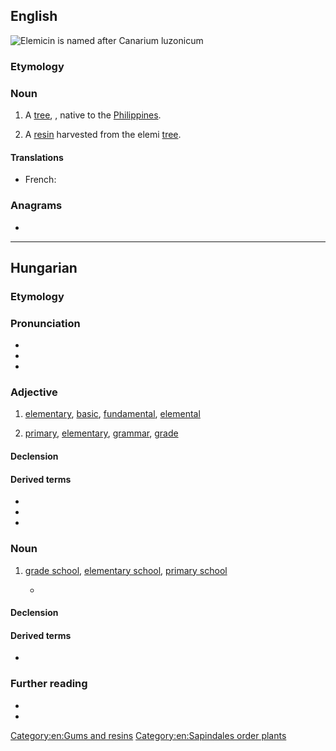 ==English==
[[File:ElemicinSVG.svg|thumb|[[Elemicin]] is named after ''Canarium luzonicum'']]
{{wikipedia}}

===Etymology===
{{rfe|en}}

===Noun===
{{en-noun|~}}

# A [[tree]], {{taxlink|Canarium luzonicum|species|noshow=1}}, native to the [[Philippines]].
# {{lb|en|uncountable}} A [[resin]] harvested from the elemi [[tree]].

====Translations====
{{trans-top|elemi}}
* French: {{t+|fr|élémi}}
{{trans-mid}}
{{trans-bottom}}

===Anagrams===
* {{anagrams|en|a=eeilm|Emile}}

[[Category:en:Gums and resins]]
[[Category:en:Sapindales order plants]]

----

==Hungarian==

===Etymology===
{{affix|hu|elem|-i|pos2=adjective-forming suffix|pos=adjective}}

===Pronunciation===
* {{hu-IPA}}
* {{hyphenation|hu|ele|mi}}
* {{rhymes|hu|mi}}

===Adjective===
{{hu-adj|bb}}

# [[elementary]], [[basic]], [[fundamental]], [[elemental]]
# {{lb|hu|education|before 1945}} [[primary]], [[elementary]], [[grammar]], [[grade]] {{gloss|of or relating to an elementary school}}
#: {{uxi|hu|'''elemi''' iskola|'''primary/grade''' school}}

====Declension====
{{hu-infl-nom|elemie|e|-}}

====Derived terms====
* {{l|hu|elemileg}}
* {{l|hu|elemiség}}
* {{l|hu|elemi részecske}}

===Noun===
{{hu-noun|k}}

# {{lb|hu|education}} [[grade school]], [[elementary school]], [[primary school]]
#*{{quote-book|hu
|year=1905-1908
|author={{w|Lőrinc Szabó}}
|title=Elemi (Grade School), poem
|url=http://mek.niif.hu/01000/01068/01068.htm#61
|passage=Ekkortájt kezdődött az '''elemi'''. / A betűket már tudtam...|translation='''Grade school''' started around this time. / I already knew the letters...}}

====Declension====
{{hu-infl-nom|elemi|e}}{{hu-pos-tek|elemi|je}}

====Derived terms====
* {{l|hu|elemis}}

===Further reading===
* {{R:ErtSz}}
* {{R:Nagyszotar}}